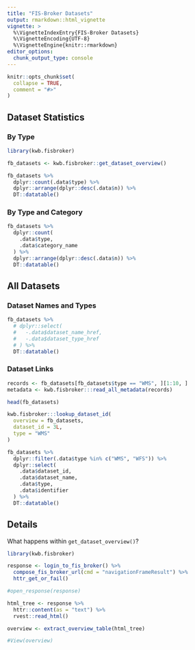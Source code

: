 ```yaml
---
title: "FIS-Broker Datasets"
output: rmarkdown::html_vignette
vignette: >
  %\VignetteIndexEntry{FIS-Broker Datasets}
  %\VignetteEncoding{UTF-8}
  %\VignetteEngine{knitr::rmarkdown}
editor_options: 
  chunk_output_type: console
---
```


```r
knitr::opts_chunk$set(
  collapse = TRUE,
  comment = "#>"
)
```

## Dataset Statistics

### By Type

```r
library(kwb.fisbroker)

fb_datasets <- kwb.fisbroker::get_dataset_overview()

fb_datasets %>%  
  dplyr::count(.data$type) %>% 
  dplyr::arrange(dplyr::desc(.data$n)) %>% 
  DT::datatable()
```

### By Type and Category

```r
fb_datasets %>%  
  dplyr::count(
    .data$type,
    .data$category_name
  ) %>% 
  dplyr::arrange(dplyr::desc(.data$n)) %>% 
  DT::datatable()
```


## All Datasets 

### Dataset Names and Types

```r
fb_datasets %>%  
  # dplyr::select(
  #   -.data$dataset_name_href,
  #   -.data$dataset_type_href
  # ) %>% 
  DT::datatable()
```

### Dataset Links

```r
records <- fb_datasets[fb_datasets$type == "WMS", ][1:10, ]
metadata <- kwb.fisbroker:::read_all_metadata(records)

head(fb_datasets)

kwb.fisbroker:::lookup_dataset_id(
  overview = fb_datasets, 
  dataset_id = 3L, 
  type = "WMS"
)

fb_datasets %>% 
  dplyr::filter(.data$type %in% c("WMS", "WFS")) %>%
  dplyr::select(
    .data$dataset_id,
    .data$dataset_name,
    .data$type,
    .data$identifier
  ) %>% 
  DT::datatable()
```

## Details

What happens within `get_dataset_overview()`?

```r
library(kwb.fisbroker)

response <- login_to_fis_broker() %>%
  compose_fis_broker_url(cmd = "navigationFrameResult") %>%
  httr_get_or_fail()

#open_response(response)

html_tree <- response %>%
  httr::content(as = "text") %>%
  rvest::read_html()

overview <- extract_overview_table(html_tree)

#View(overview)
```
